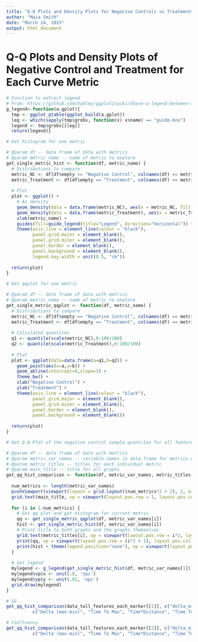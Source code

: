 ```yaml
---
title: "Q-Q Plots and Density Plots for Negative Controls vs Treatments"
author: "Maia Smith"
date: "March 24, 2015"
output: html_document
---
```


Q-Q Plots and Density Plots of Negative Control and Treatment for Each Curve Metric
=============

```r
# Function to extract legend
# From: https://github.com/hadley/ggplot2/wiki/Share-a-legend-between-two-ggplot2-graphs
g_legend<-function(a.gplot){
  tmp <- ggplot_gtable(ggplot_build(a.gplot))
  leg <- which(sapply(tmp$grobs, function(x) x$name) == "guide-box")
  legend <- tmp$grobs[[leg]]
  return(legend)}

# Get histogram for one metric

# @param df -- data frame of data with metrics 
# @param metric_name -- name of metric to explore
get_single_metric_hist <- function(df, metric_name) {
  # Distributions to compare
  metric_NC <- df[df$empty == "Negative Control", colnames(df) == metric_name]
  metric_Treatment <- df[df$empty == "Treatment", colnames(df) == metric_name]
  
  # Plot
  plot <- ggplot() + 
    # As density
    geom_density(data = data.frame(metric_NC), aes(x = metric_NC, fill = 'Negative Control'), alpha = 0.5) + 
    geom_density(data = data.frame(metric_Treatment), aes(x = metric_Treatment, fill = 'Treatment'), alpha = 0.5) + 
    xlab(metric_name) +
    guides(fill=guide_legend(title="Legend", direction="horizontal")) +
    theme(axis.line = element_line(colour = "black"),
          panel.grid.major = element_blank(),
          panel.grid.minor = element_blank(),
          panel.border = element_blank(),
          panel.background = element_blank(),
          legend.key.width = unit(0.5, "cm")) 
  
  return(plot)
}

# Get qqplot for one metric

# @param df -- data frame of data with metrics 
# @param metric_name -- name of metric to explore
get_single_metric_qqplot <- function(df, metric_name) {
  # Distributions to compare
  metric_NC <- df[df$empty == "Negative Control", colnames(df) == metric_name]
  metric_Treatment <- df[df$empty == "Treatment", colnames(df) == metric_name]
  
  # Calculated quantiles
  q1 <- quantile(scale(metric_NC),0:100/100)
  q2 <- quantile(scale(metric_Treatment),0:100/100)
  
  # Plot
  plot <- ggplot(data=data.frame(a=q1,b=q2)) + 
    geom_point(aes(x=a,y=b)) +
    geom_abline(intercept=0,slope=1) +
    theme_bw() +
    xlab("Negative Control") +
    ylab("Treatment") +
    theme(axis.line = element_line(colour = "black"),
          panel.grid.major = element_blank(),
          panel.grid.minor = element_blank(),
          panel.border = element_blank(),
          panel.background = element_blank()) 
  
  return(plot)
}

# Get Q-Q Plot of the negative control sample quantiles for all features against non-negative control sample quantiles 

# @param df -- data frame of data with metrics 
# @param metric_var_names -- variable names in data frame for metrics we want to look at
# @param metric_titles -- titles for each individual metric
# @param main_title -- title for all graphs
get_qq_hist_comparison <- function(df, metric_var_names, metric_titles, main_title) {
  
  num_metrics <- length(metric_var_names)
  pushViewport(viewport(layout = grid.layout((num_metrics*2 + 2), 2, widths = unit(c(3,7), "null"), heights = unit(c(1, rep(c(1,4),num_metrics)), "null"))))
  grid.text(main_title, vp = viewport(layout.pos.row = 1, layout.pos.col = 1:2))
  
  for (i in 1:num_metrics) {
    # Get qq plot and get histogram for current metric
    qq <- get_single_metric_qqplot(df, metric_var_names[i])
    hist <- get_single_metric_hist(df, metric_var_names[i])
    # Print title to both graphs and the graphs themselves
    grid.text(metric_titles[i], vp = viewport(layout.pos.row = i*2, layout.pos.col = 1:2))
    print(qq, vp = viewport(layout.pos.row = (i*2 + 1), layout.pos.col = 1))
    print(hist + theme(legend.position="none"), vp = viewport(layout.pos.row = (i*2 + 1), layout.pos.col = 2))
  }
  
  # Get legend
  mylegend <- g_legend(get_single_metric_hist(df, metric_var_names[1]))
  mylegend$vp$x <- unit(.8, 'npc')
  mylegend$vp$y <- unit(.02, 'npc')
  grid.draw(mylegend)
}

# SG
get_qq_hist_comparison(data_tall_features_each_marker[[1]], c("delta_min_max", "time_to_max", "time_x_distance.upper", "time_to_most_positive_slope", "mean", "min", "AUC_trapezoidal_integration"), 
          c("Delta (max-min)", "Time To Max", "Time*Distance", "Time To Most Positive Slope", "Mean", "Min", "AUC (trapezoidal integration)"), "Sytox Green Metrics - Q-Q Plot & Histogram")
```

```r
# Confluency
get_qq_hist_comparison(data_tall_features_each_marker[[2]], c("delta_min_max", "time_to_max", "time_x_distance.lower", "time_to_most_negative_slope", "mean", "min", "AUC_trapezoidal_integration"), 
          c("Delta (max-min)", "Time To Max", "Time*Distance", "Time To Most Negative Slope", "Mean", "Min", "AUC (trapezoidal integration)"), "Confluency Metrics - Q-Q Plot & Histogram")

```